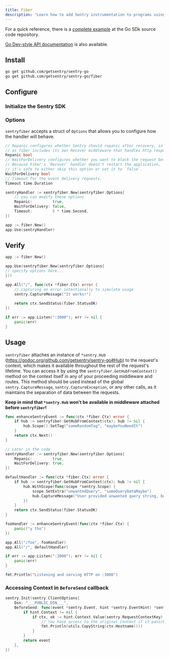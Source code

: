```yaml
---
title: Fiber
description: "Learn how to add Sentry instrumentation to programs using the Fiber package."
---
```


For a quick reference, there is a [complete example](https://github.com/getsentry/sentry-go/tree/master/_examples/fiber) at the Go SDk source code repository.

[Go Dev-style API documentation](https://godoc.org/github.com/getsentry/sentry-go/fiber) is also available.

## Install

```bash
go get github.com/getsentry/sentry-go
go get github.com/getsentry/sentry-go/fiber
```

<Break />

## Configure

### Initialize the Sentry SDK

<PlatformContent includePath="getting-started-config" />

### Options

`sentryfiber` accepts a struct of `Options` that allows you to configure how the handler will behave.

```go
// Repanic configures whether Sentry should repanic after recovery, in most cases it should be set to true,
// as fiber includes its own Recover middleware that handles http responses.
Repanic bool
// WaitForDelivery configures whether you want to block the request before moving forward with the response.
// Because Fiber's `Recover` handler doesn't restart the application,
// it's safe to either skip this option or set it to `false`.
WaitForDelivery bool
// Timeout for the event delivery requests.
Timeout time.Duration
```

<Break />

```go
sentryHandler := sentryfiber.New(sentryfiber.Options{
    // you can modify these options
    Repanic:         true,
    WaitForDelivery: false,
    Timeout:         5 * time.Second,
})

app := fiber.New()
app.Use(sentryHandler)
```

## Verify

```go
app := fiber.New()

app.Use(sentryfiber.New(sentryfiber.Options{
// specify options here...
}))

app.All("/", func(ctx *fiber.Ctx) error {
	// capturing an error intentionally to simulate usage
	sentry.CaptureMessage("It works!")
	
	return ctx.SendStatus(fiber.StatusOK)
})

if err := app.Listen(":3000"); err != nil {
	panic(err)
}
```

## Usage

`sentryfiber` attaches an instance of `*sentry.Hub` (https://godoc.org/github.com/getsentry/sentry-go#Hub) to the request's context, which makes it available throughout the rest of the request's lifetime.
You can access it by using the `sentryfiber.GetHubFromContext()` method on the context itself in any of your proceeding middleware and routes.
This method should be used instead of the global `sentry.CaptureMessage`, `sentry.CaptureException`, or any other calls, as it maintains the separation of data between the requests.

**Keep in mind that `*sentry.Hub` won't be available in middleware attached before `sentryfiber`!**

```go
func enhanceSentryEvent := func(ctx *fiber.Ctx) error {
	if hub := sentryfiber.GetHubFromContext(ctx); hub != nil {
		hub.Scope().SetTag("someRandomTag", "maybeYouNeedIt")
	}
	return ctx.Next()
}

// Later in the code
sentryHandler := sentryfiber.New(sentryfiber.Options{
	Repanic:         true,
	WaitForDelivery: true,
})

defaultHandler := func(ctx *fiber.Ctx) error {
	if hub := sentryfiber.GetHubFromContext(ctx); hub != nil {
		hub.WithScope(func(scope *sentry.Scope) {
			scope.SetExtra("unwantedQuery", "someQueryDataMaybe")
			hub.CaptureMessage("User provided unwanted query string, but we recovered just fine")
		})
	}
	return ctx.SendStatus(fiber.StatusOK)
}

fooHandler := enhanceSentryEvent(func(ctx *fiber.Ctx) {
	panic("y tho")
})

app.All("/foo", fooHandler)
app.All("/", defaultHandler)

if err := app.Listen(":3000"); err != nil {
	panic(err)
}

fmt.Println("Listening and serving HTTP on :3000")
```

### Accessing Context in `BeforeSend` callback

```go
sentry.Init(sentry.ClientOptions{
	Dsn: "___PUBLIC_DSN___",
	BeforeSend: func(event *sentry.Event, hint *sentry.EventHint) *sentry.Event {
		if hint.Context != nil {
			if ctx, ok := hint.Context.Value(sentry.RequestContextKey).(*fiber.Ctx); ok {
				// You have access to the original Context if it panicked
				fmt.Println(utils.CopyString(ctx.Hostname()))
			}
		}
		return event
	},
})
```
